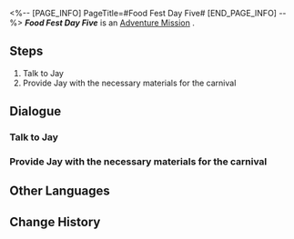 <%-- [PAGE_INFO]
PageTitle=#Food Fest Day Five#
[END_PAGE_INFO] --%>
{{Stub|Dialogue, characters, and location(s)}}
{{Mission Infobox
|id            = 8020105
|title         = 
|image         = Mission Food Fest Day Five.png
|type          = Adventure
|event_name    = 
|chapter       = 
|requirements  = [[Adventure Mission]] ''[[Food Fest Day Four]]'' completed
|summary       = <!--official mission summary from Fate's Atlas-->
|characters    = <!--characters that appear in this mission-->
|startLocation = <!--location as it intially appears on the mission screen-->
|world         = <!--i.e. Penacony-->
|area          = <!--i.e. A Child's Dream-->
|prev          = 
|next          = Food Fest Day Six
|exp           = 
|credits       = 1000
|stellarJade   = 
|other         = {{Card List||delim=;}}
}}
'''''Food Fest Day Five''''' is an [[Adventure Mission]]<!--in [world]-->.

==Steps==
# Talk to Jay
# Provide Jay with the necessary materials for the carnival

<!--
==Gameplay Notes==

--><!--
==Trial Character==

-->
==Dialogue==
{{Stub Dialogue}}
===Talk to Jay===
{{Mission Description|type=adventure|location=<!--to be added-->|The gourmet carnival is in progress! Ask Jay what ingredients are needed for today.}}
{{Dialogue Start}}
:{{tx}}
{{Dialogue End}}

===Provide Jay with the necessary materials for the carnival===
{{Mission Description|type=adventure|location=<!--to be added-->|update|Jay has listed all the ingredients required for today's catering menu. Once you have gathered all of the ingredients, bring them to him!}}
{{Dialogue Start}}
:{{tx}}
{{Dialogue End}}

==Other Languages==
{{Other Languages
|en   = Food Fest Day Five
|zhs  = 美食庆典•第五日
|zht  = 美食慶典•第五日
|ja   = グルメフェス・5日目
|ko   = 미식 축제•5일차
|es   = Festival gastronómico: día 5
|fr   = Grand festin : Jour 5
|ru   = Деликатесы Пенаконии: День пятый
|th   = งานเทศกาลอาหาร วันที่ 5
|vi   = Lễ Hội Ẩm Thực - Ngày 5
|de   = Feinschmeckerfest: Tag 5
|id   = Festival Kuliner: Hari Ke-5
|pt   = Festival Gastronômico Dia Cinco
}}

==Change History==
{{Change History|2.0}}
